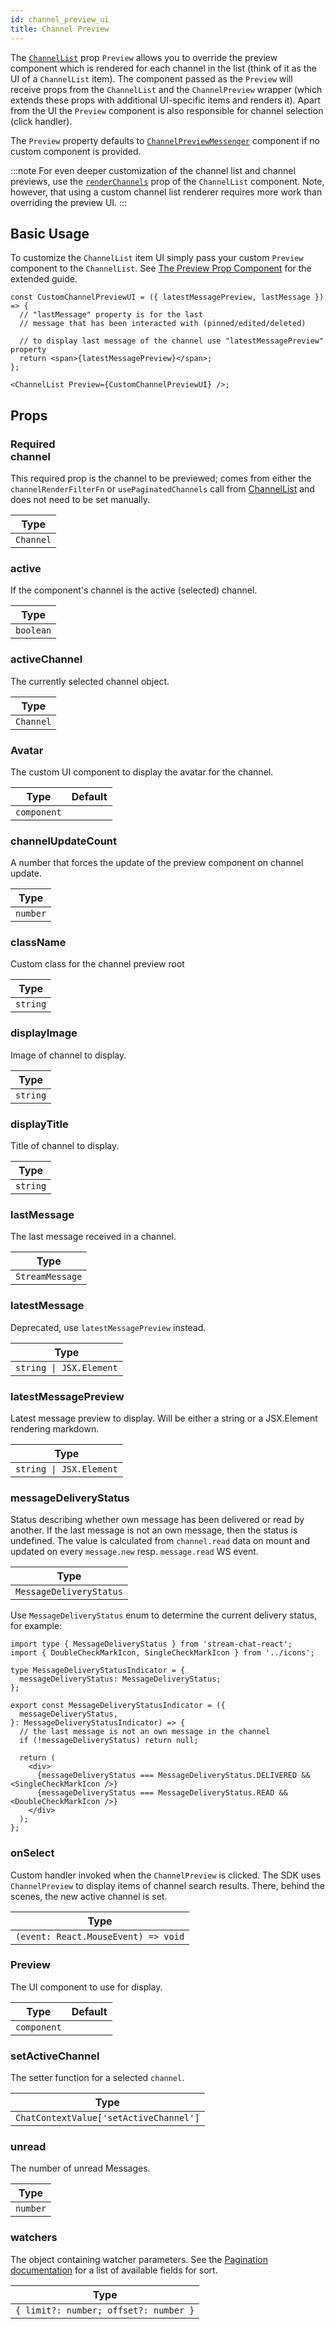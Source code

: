 ```yaml
---
id: channel_preview_ui
title: Channel Preview
---
```



The [`ChannelList`](../core-components/channel-list.mdx) prop `Preview` allows you to override the preview component which is rendered for each channel in the list (think of it as the UI of a `ChannelList` item). The component passed as the `Preview` will receive props from the `ChannelList` and the `ChannelPreview` wrapper (which extends these props with additional UI-specific items and renders it). Apart from the UI the `Preview` component is also responsible for channel selection (click handler).

The `Preview` property defaults to [`ChannelPreviewMessenger`](https://github.com/GetStream/stream-chat-react/blob/master/src/components/ChannelPreview/ChannelPreviewMessenger.tsx) component if no custom component is provided.

:::note
For even deeper customization of the channel list and channel previews, use the [`renderChannels`](../core-components/channel-list.mdx#renderchannels) prop of the `ChannelList` component. Note, however, that using a custom channel list renderer requires more work than overriding the preview UI.
:::

## Basic Usage

To customize the `ChannelList` item UI simply pass your custom `Preview` component to the `ChannelList`. See [The Preview Prop Component](../../guides/customization/channel-list-preview.mdx#the-preview-prop-component) for the extended guide.

```tsx
const CustomChannelPreviewUI = ({ latestMessagePreview, lastMessage }) => {
  // "lastMessage" property is for the last
  // message that has been interacted with (pinned/edited/deleted)

  // to display last message of the channel use "latestMessagePreview" property
  return <span>{latestMessagePreview}</span>;
};

<ChannelList Preview={CustomChannelPreviewUI} />;
```

## Props

### <div class="label required basic">Required</div> channel

This required prop is the channel to be previewed; comes from either the `channelRenderFilterFn` or `usePaginatedChannels` call from [ChannelList](https://github.com/GetStream/stream-chat-react/blob/master/src/components/ChannelList/ChannelList.tsx) and does not need to be set manually.

| Type      |
| --------- |
| `Channel` |

### active

If the component's channel is the active (selected) channel.

| Type      |
| --------- |
| `boolean` |

### activeChannel

The currently selected channel object.

| Type      |
| --------- |
| `Channel` |

### Avatar

The custom UI component to display the avatar for the channel.

| Type        | Default                                                    |
| ----------- | ---------------------------------------------------------- |
| `component` | <GHComponentLink text='Avatar' path='/Avatar/Avatar.tsx'/> |

### channelUpdateCount

A number that forces the update of the preview component on channel update.

| Type     |
| -------- |
| `number` |

### className

Custom class for the channel preview root

| Type     |
| -------- |
| `string` |

### displayImage

Image of channel to display.

| Type     |
| -------- |
| `string` |

### displayTitle

Title of channel to display.

| Type     |
| -------- |
| `string` |

### lastMessage

The last message received in a channel.

| Type            |
| --------------- |
| `StreamMessage` |

### latestMessage

Deprecated, use `latestMessagePreview` instead.

| Type                    |
| ----------------------- |
| `string \| JSX.Element` |

### latestMessagePreview

Latest message preview to display. Will be either a string or a JSX.Element rendering markdown.

| Type                    |
| ----------------------- |
| `string \| JSX.Element` |

### messageDeliveryStatus

Status describing whether own message has been delivered or read by another. If the last message is not an own message, then the status is undefined. The value is calculated from `channel.read` data on mount and updated on every `message.new` resp. `message.read` WS event.

| Type                    |
| ----------------------- |
| `MessageDeliveryStatus` |

Use `MessageDeliveryStatus` enum to determine the current delivery status, for example:

```tsx
import type { MessageDeliveryStatus } from 'stream-chat-react';
import { DoubleCheckMarkIcon, SingleCheckMarkIcon } from '../icons';

type MessageDeliveryStatusIndicator = {
  messageDeliveryStatus: MessageDeliveryStatus;
};

export const MessageDeliveryStatusIndicator = ({
  messageDeliveryStatus,
}: MessageDeliveryStatusIndicator) => {
  // the last message is not an own message in the channel
  if (!messageDeliveryStatus) return null;

  return (
    <div>
      {messageDeliveryStatus === MessageDeliveryStatus.DELIVERED && <SingleCheckMarkIcon />}
      {messageDeliveryStatus === MessageDeliveryStatus.READ && <DoubleCheckMarkIcon />}
    </div>
  );
};
```

### onSelect

Custom handler invoked when the `ChannelPreview` is clicked. The SDK uses `ChannelPreview` to display items of channel search results. There, behind the scenes, the new active channel is set.

| Type                                |
| ----------------------------------- |
| `(event: React.MouseEvent) => void` |

### Preview

The UI component to use for display.

| Type        | Default                                                                                              |
| ----------- | ---------------------------------------------------------------------------------------------------- |
| `component` | <GHComponentLink text='ChannelPreviewMessenger' path='/ChannelPreview/ChannelPreviewMessenger.tsx'/> |

### setActiveChannel

The setter function for a selected `channel`.

| Type                                   |
| -------------------------------------- |
| `ChatContextValue['setActiveChannel']` |

### unread

The number of unread Messages.

| Type     |
| -------- |
| `number` |

### watchers

The object containing watcher parameters. See the [Pagination documentation](https://getstream.io/chat/docs/react/channel_pagination/?language=js) for a list of available fields for sort.

| Type                                  |
| ------------------------------------- |
| `{ limit?: number; offset?: number }` |
